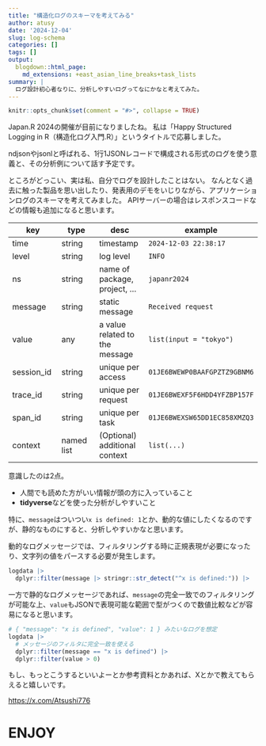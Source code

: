 ```yaml
---
title: "構造化ログのスキーマを考えてみる"
author: atusy
date: '2024-12-04'
slug: log-schema
categories: []
tags: []
output:
  blogdown::html_page:
    md_extensions: +east_asian_line_breaks+task_lists
summary: |
  ログ設計初心者なりに、分析しやすいログってなにかなと考えてみた。
---
```


```r
knitr::opts_chunk$set(comment = "#>", collapse = TRUE)
```

Japan.R 2024の開催が目前になりましたね。
私は「Happy Structured Logging in R（構造化ログ入門.R）」というタイトルで応募しました。

ndjsonやjsonlと呼ばれる、1行1JSONレコードで構成される形式のログを使う意義と、その分析例について話す予定です。

ところがどっこい、実は私、自分でログを設計したことはない。
なんとなく過去に触った製品を思い出したり、発表用のデモをいじりながら、アプリケーションログのスキーマを考えてみました。
APIサーバーの場合はレスポンスコードなどの情報も追加になると思います。

| key | type | desc | example |
| --- | --- | --- | --- |
| time | string | timestamp | `2024-12-03 22:38:17` |
| level | string | log level | `INFO` |
| ns | string | name of package, project, ... | `japanr2024` |
| message | string | static message | `Received request` |
| value | any | a value related to the message | `list(input = "tokyo")` |
| session_id | string | unique per access | `01JE6BWEWP0BAAFGPZTZ9GBNM6` |
| trace_id | string | unique per request | `01JE6BWEXF5F6HDD4YFZBP157F` |
| span_id | string | unique per task | `01JE6BWEXSW65DD1EC858XMZQ3` |
| context | named list | (Optional) additional context | `list(...)` |

意識したのは2点。

- 人間でも読めた方がいい情報が頭の方に入っていること
- **tidyverse**などを使った分析がしやすいこと

特に、`message`はついつい`x is defined: 1`とか、動的な値にしたくなるのですが、静的なものにすると、分析しやすいかなと思います。

動的なログメッセージでは、フィルタリングする時に正規表現が必要になったり、文字列の値をパースする必要が発生します。

```r
logdata |>
  dplyr::filter(message |> stringr::str_detect("^x is defined:")) |>
```

一方で静的なログメッセージであれば、`message`の完全一致でのフィルタリングが可能な上、`value`もJSONで表現可能な範囲で型がつくので数値比較などが容易になると思います。

```r
# { "message": "x is defined", "value": 1 } みたいなログを想定
logdata |>
  # メッセージのフィルタに完全一致を使える
  dplyr::filter(message == "x is defined") |>
  dplyr::filter(value > 0)
```

もし、もっとこうするといいよーとか参考資料とかあれば、Xとかで教えてもらえると嬉しいです。

<https://x.com/Atsushi776>

# ENJOY

